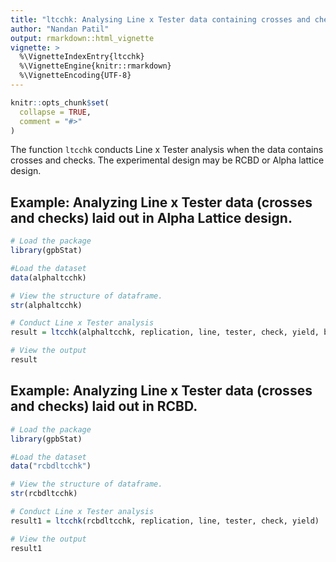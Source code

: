 ---
title: "ltcchk: Analysing Line x Tester data containing crosses and checks."
author: "Nandan Patil"
output: rmarkdown::html_vignette
vignette: >
  %\VignetteIndexEntry{ltcchk}
  %\VignetteEngine{knitr::rmarkdown}
  %\VignetteEncoding{UTF-8}
---

```{r, include = FALSE}
knitr::opts_chunk$set(
  collapse = TRUE,
  comment = "#>"
)
```

The function `ltcchk` conducts Line x Tester analysis when the data contains crosses and checks. The experimental design may be RCBD or Alpha lattice design. 

## Example: Analyzing Line x Tester data (crosses and checks) laid out in Alpha Lattice design. 
```{r}
# Load the package
library(gpbStat)

#Load the dataset
data(alphaltcchk)

# View the structure of dataframe. 
str(alphaltcchk)

# Conduct Line x Tester analysis
result = ltcchk(alphaltcchk, replication, line, tester, check, yield, block)

# View the output
result
```

## Example: Analyzing Line x Tester data (crosses and checks) laid out in RCBD. 
```{r}
# Load the package
library(gpbStat)

#Load the dataset
data("rcbdltcchk")

# View the structure of dataframe. 
str(rcbdltcchk)

# Conduct Line x Tester analysis
result1 = ltcchk(rcbdltcchk, replication, line, tester, check, yield)

# View the output
result1
```
